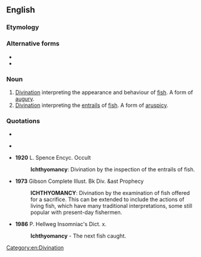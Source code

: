 ==English==

===Etymology===
{{confix|en|ichthyo|mancy}}

===Alternative forms===
* {{l|en|icthiomancy}}
* {{l|en|icthyomancy}}

===Noun===
{{en-noun|-}}

# [[divination|Divination]] interpreting the appearance and behaviour of [[fish]]. A form of [[augury]].
# [[divination|Divination]] interpreting the [[entrails]] of [[fish]]. A form of [[aruspicy]].

===Quotations===
* {{quote-book|en
|year=1610
|title=S<sup>t</sup>/ Augustine, of {{w|The City of God|the Citie of God}}, With the Learned ''Comments'' of Io. Lod. Vives
|mainauthor={{w|Saint Augustine|St. Augustine}}
|author={{w|Juan Luis Vives|Ioannes Lodovicus Vives}}
|translator={{w|John Healey (translator)|John Healey}}
|publisher={{w|George Eld}}
|page=294
|chapter=35
|pageurl=https://www.google.com/books/edition/St_Augustine_Of_the_Citie_of_God/SmxnAAAAcAAJ?hl=en&gbpv=1&pg=PA294&printsec=frontcover
|url=https://www.google.co.uk/books/edition/St_Augustine_Of_the_Citie_of_God/SmxnAAAAcAAJ?hl=en&gbpv=0
|passage=Diuination generally was done by diuers means: either by Earth, ''Geomancy'': or by fire, ''Pyromancy'' [...] or by fiſhes, '''''Icthyomancy''''' (this ''Apuleius'' was charged with:) [sic.] or by the twinckling and motions of the eies called ''Saliato''}}

* {{quote-book|en
|title={{w|François Rabelais|Rabelais}} {{w|Gargantua and Pantagruel}} Translated from the French into English by Sir Thomas Urquhart and {{w|Peter Anthony Motteux|Peter Le Motteux}}|
|volume=II
|publisher=Oxford University Press
|location=London: Humphrey Milford
|year=1693
|year-published=1934
|author={{w|François Rabelais}}
|translator={{w|Thomas Urquhart}}
|page=124, III.XXV
|url=https://archive.org/details/in.ernet.dli.2015.122995/
|pageurl=https://archive.org/details/in.ernet.dli.2015.122995/page/n113/mode/2up
|passage=By '''''Ichthiomancy''''', in ancient times so celebrated, and put in use by ''Tiresias'' and ''Polydamas'', with the like certainty of event as was tried of old at the ''Dina-ditch'' within that grove consecrated to ''Apollo'', which is in the Territory of the ''Lycians''.}}

* '''1920''' L. Spence Encyc. Occult
*: '''Ichthyomancy''': Divination by the inspection of the entrails of fish.

* '''1973''' Gibson Complete Illust. Bk Div. &ast Prophecy
*: '''ICHTHYOMANCY''': Divination by the examination of fish offered for a sacrifice. This can be extended to include the actions of living fish, which have many traditional interpretations, some still popular with present-day fishermen.

* '''1986''' P. Hellweg Insomniac's Dict. x.
*: '''Ichthyomancy''' - The next fish caught.

[[Category:en:Divination]]